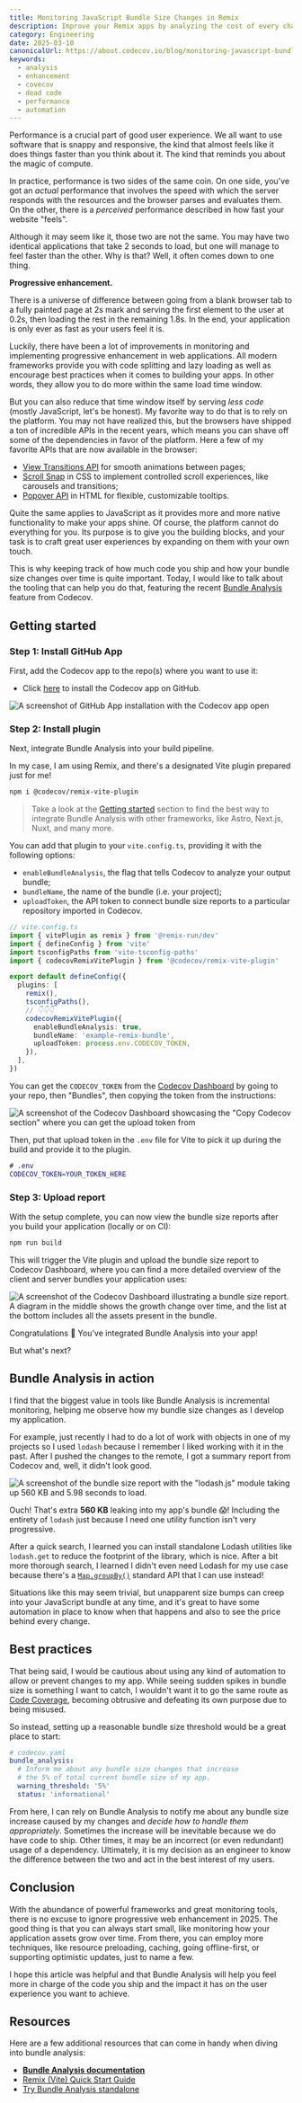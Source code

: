 ```yaml
---
title: Monitoring JavaScript Bundle Size Changes in Remix
description: Improve your Remix apps by analyzing the cost of every change you make.
category: Engineering
date: 2025-03-10
canonicalUrl: https://about.codecov.io/blog/monitoring-javascript-bundle-size-changes-in-remix/
keywords:
  - analysis
  - enhancement
  - covecov
  - dead code
  - performance
  - automation
---
```


Performance is a crucial part of good user experience. We all want to use software that is snappy and responsive, the kind that almost feels like it does things faster than you think about it. The kind that reminds you about the magic of compute.

In practice, performance is two sides of the same coin. On one side, you've got an _actual_ performance that involves the speed with which the server responds with the resources and the browser parses and evaluates them. On the other, there is a _perceived_ performance described in how fast your website "feels".

Although it may seem like it, those two are not the same. You may have two identical applications that take 2 seconds to load, but one will manage to feel faster than the other. Why is that? Well, it often comes down to one thing.

**Progressive enhancement.**

There is a universe of difference between going from a blank browser tab to a fully painted page at 2s mark and serving the first element to the user at 0.2s, then loading the rest in the remaining 1.8s. In the end, your application is only ever as fast as your users feel it is.

Luckily, there have been a lot of improvements in monitoring and implementing progressive enhancement in web applications. All modern frameworks provide you with code splitting and lazy loading as well as encourage best practices when it comes to building your apps. In other words, they allow you to do more within the same load time window.

But you can also reduce that time window itself by serving _less code_ (mostly JavaScript, let's be honest). My favorite way to do that is to rely on the platform. You may not have realized this, but the browsers have shipped a ton of incredible APIs in the recent years, which means you can shave off some of the dependencies in favor of the platform. Here a few of my favorite APIs that are now available in the browser:

- [View Transitions API](https://developer.mozilla.org/en-US/docs/Web/API/View_Transitions_API) for smooth animations between pages;
- [Scroll Snap](https://developer.mozilla.org/en-US/docs/Web/CSS/CSS_scroll_snap) in CSS to implement controlled scroll experiences, like carousels and transitions;
- [Popover API](https://developer.mozilla.org/en-US/docs/Web/API/Popover_API) in HTML for flexible, customizable tooltips.

Quite the same applies to JavaScript as it provides more and more native functionality to make your apps shine. Of course, the platform cannot do everything for you. Its purpose is to give you the building blocks, and your task is to craft great user experiences by expanding on them with your own touch.

This is why keeping track of how much code you ship and how your bundle size changes over time is quite important. Today, I would like to talk about the tooling that can help you do that, featuring the recent [Bundle Analysis](https://docs.codecov.com/docs/javascript-bundle-analysis) feature from Codecov.

## Getting started

### Step 1: Install GitHub App

First, add the Codecov app to the repo(s) where you want to use it:

- Click [here](https://github.com/apps/codecov/installations/select_target) to install the Codecov app on GitHub.

![A screenshot of GitHub App installation with the Codecov app open](./images/github-codecov-app.jpg)

### Step 2: Install plugin

Next, integrate Bundle Analysis into your build pipeline.

In my case, I am using Remix, and there's a designated Vite plugin prepared just for me!

```sh
npm i @codecov/remix-vite-plugin
```

> Take a look at the [Getting started](https://docs.codecov.com/docs/javascript-bundle-analysis#getting-started) section to find the best way to integrate Bundle Analysis with other frameworks, like Astro, Next.js, Nuxt, and many more.

You can add that plugin to your `vite.config.ts`, providing it with the following options:

- `enableBundleAnalysis`, the flag that tells Codecov to analyze your output bundle;
- `bundleName`, the name of the bundle (i.e. your project);
- `uploadToken`, the API token to connect bundle size reports to a particular repository imported in Codecov.

```ts
// vite.config.ts
import { vitePlugin as remix } from '@remix-run/dev'
import { defineConfig } from 'vite'
import tsconfigPaths from 'vite-tsconfig-paths'
import { codecovRemixVitePlugin } from '@codecov/remix-vite-plugin'

export default defineConfig({
  plugins: [
    remix(),
    tsconfigPaths(),
    // 👇👇👇
    codecovRemixVitePlugin({
      enableBundleAnalysis: true,
      bundleName: 'example-remix-bundle',
      uploadToken: process.env.CODECOV_TOKEN,
    }),
  ],
})
```

You can get the `CODECOV_TOKEN` from the [Codecov Dashboard](https://app.codecov.io/) by going to your repo, then "Bundles", then copying the token from the instructions:

![A screenshot of the Codecov Dashboard showcasing the "Copy Codecov section" where you can get the upload token from](./images/codecov-bundles-copy-token.jpg)

Then, put that upload token in the `.env` file for Vite to pick it up during the build and provide it to the plugin.

```dot
# .env
CODECOV_TOKEN=YOUR_TOKEN_HERE
```

### Step 3: Upload report

With the setup complete, you can now view the bundle size reports after you build your application (locally or on CI):

```sh
npm run build
```

This will trigger the Vite plugin and upload the bundle size report to Codecov Dashboard, where you can find a more detailed overview of the client and server bundles your application uses:

![A screenshot of the Codecov Dashboard illustrating a bundle size report. A diagram in the middle shows the growth change over time, and the list at the bottom includes all the assets present in the bundle.](./images/codecov-dashboard-overview.jpg)

Congratulations 🎉 You've integrated Bundle Analysis into your app!

But what's next?

## Bundle Analysis in action

I find that the biggest value in tools like Bundle Analysis is incremental monitoring, helping me observe how my bundle size changes as I develop my application.

For example, just recently I had to do a lot of work with objects in one of my projects so I used `lodash` because I remember I liked working with it in the past. After I pushed the changes to the remote, I got a summary report from Codecov and, well, it didn't look good.

![A screenshot of the bundle size report with the "lodash.js" module taking up 560 KB and 5.98 seconds to load.](./images/codecov-dashboard-bundle-increase.jpg)

Ouch! That's extra **560 KB** leaking into my app's bundle 😱! Including the entirety of `lodash` just because I need one utility function isn't very progressive.

After a quick search, I learned you can install standalone Lodash utilities like `lodash.get` to reduce the footprint of the library, which is nice. After a bit more thorough search, I learned I didn't even need Lodash for my use case because there's a [`Map.groupBy()`](https://developer.mozilla.org/en-US/docs/Web/JavaScript/Reference/Global_Objects/Map/groupBy) standard API that I can use instead!

Situations like this may seem trivial, but unapparent size bumps can creep into your JavaScript bundle at any time, and it's great to have some automation in place to know when that happens and also to see the price behind every change.

## Best practices

That being said, I would be cautious about using any kind of automation to allow or prevent changes to my app. While seeing sudden spikes in bundle size is something I want to catch, I wouldn't want it to go the same route as [Code Coverage](https://www.epicweb.dev/making-use-of-code-coverage), becoming obtrusive and defeating its own purpose due to being misused.

So instead, setting up a reasonable bundle size threshold would be a great place to start:

```yaml
# codecov.yaml
bundle_analysis:
  # Inform me about any bundle size changes that increase
  # the 5% of total current bundle size of my app.
  warning_threshold: '5%'
  status: 'informational'
```

From here, I can rely on Bundle Analysis to notify me about any bundle size increase caused by my changes and _decide how to handle them appropriately_. Sometimes the increase will be inevitable because we do have code to ship. Other times, it may be an incorrect (or even redundant) usage of a dependency. Ultimately, it is my decision as an engineer to know the difference between the two and act in the best interest of my users.

## Conclusion

With the abundance of powerful frameworks and great monitoring tools, there is no excuse to ignore progressive web enhancement in 2025. The good thing is that you can always start small, like monitoring how your application assets grow over time. From there, you can employ more techniques, like resource preloading, caching, going offline-first, or supporting optimistic updates, just to name a few.

I hope this article was helpful and that Bundle Analysis will help you feel more in charge of the code you ship and the impact it has on the user experience you want to achieve.

## Resources

Here are a few additional resources that can come in handy when diving into bundle analysis:

- **[Bundle Analysis documentation](https://docs.codecov.com/docs/javascript-bundle-analysis)**
- [Remix (Vite) Quick Start Guide](https://docs.codecov.com/docs/remix-vite-quick-start)
- [Try Bundle Analysis standalone](https://docs.codecov.com/docs/bundle-analyzer-quick-start)

